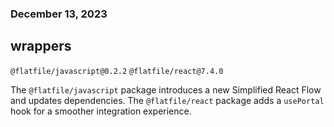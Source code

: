 ### December 13, 2023

## wrappers

`@flatfile/javascript@0.2.2`
`@flatfile/react@7.4.0`

The `@flatfile/javascript` package introduces a new Simplified React Flow and updates dependencies. The `@flatfile/react` package adds a `usePortal` hook for a smoother integration experience.

